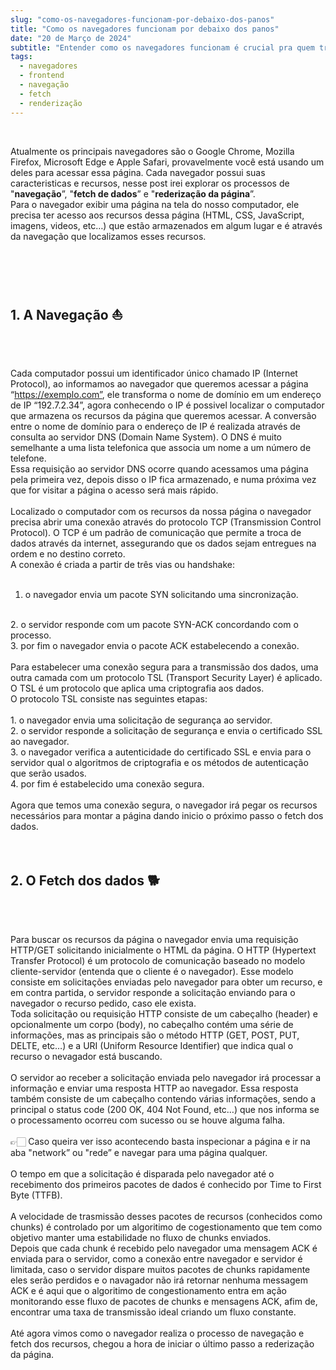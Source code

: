 ```yaml
---
slug: "como-os-navegadores-funcionam-por-debaixo-dos-panos"
title: "Como os navegadores funcionam por debaixo dos panos"
date: "20 de Março de 2024"
subtitle: "Entender como os navegadores funcionam é crucial pra quem trabalha ou pretende trabalhar com desenvolvimento web."
tags:
  - navegadores
  - frontend
  - navegação
  - fetch
  - renderização
---
```


<br/>

Atualmente os principais navegadores são o Google Chrome, Mozilla Firefox, Microsoft Edge e Apple Safari, provavelmente você está usando um deles para acessar essa página. Cada navegador possui suas caracteristicas e recursos, nesse post irei explorar os processos de "**navegação**”, "**fetch de dados**” e "**rederização da página**”.
<br/>
Para o navegador exibir uma página na tela do nosso computador, ele precisa ter acesso aos recursos dessa página (HTML, CSS, JavaScript, imagens, videos, etc…) que estão armazenados em algum lugar e é através da navegação que localizamos esses recursos.

<br/>
<br/>
<br/>

## 1. A Navegação ⛵️ 

<br/>
<br/>

Cada computador possui um identificador único chamado IP (Internet Protocol), ao informamos ao navegador que queremos acessar a página “https://exemplo.com”, ele transforma o nome de domínio em um endereço de IP “192.7.2.34”, agora conhecendo o IP é possivel localizar o computador que armazena os recursos da página que queremos acessar.
A conversão entre o nome de domínio para o endereço de IP é realizada através de consulta ao servidor DNS (Domain Name System). O DNS é muito semelhante a uma lista telefonica que associa um nome a um número de telefone. 
<br/>
Essa requisição ao servidor DNS ocorre quando acessamos uma página pela primeira vez, depois disso o IP fica armazenado, e numa próxima vez que for visitar a página o acesso será mais rápido.
<br/>
<br/>
Localizado o computador com os recursos da nossa página o navegador precisa abrir uma conexão através do protocolo TCP (Transmission Control Protocol). O TCP é um padrão de comunicação que permite a troca de dados através da internet, assegurando que os dados sejam entregues na ordem e no destino correto. 
<br/>
A conexão é criada a partir de três vias ou handshake: 
<br/>
<br/>
1. o navegador envia um pacote SYN solicitando uma sincronização.
<br/>
2. o servidor responde com um pacote SYN-ACK concordando com o processo.
<br/>
3. por fim o navegador envia o pacote ACK estabelecendo a conexão.
<br/>
<br/>
Para estabelecer uma conexão segura para a transmissão dos dados, uma outra camada com um protocolo TSL (Transport Security Layer) é aplicado. O TSL é um protocolo que aplica uma criptografia aos dados.
<br/>
O protocolo TSL consiste nas seguintes etapas:
<br/>
<br/>
1. o navegador envia uma solicitação de segurança ao servidor.
<br/>
2. o servidor responde a solicitação de segurança e envia o certificado SSL ao navegador.
<br/>
3. o navegador verifica a autenticidade do certificado SSL e envia para o servidor qual o algoritmos de criptografia e os métodos de autenticação que serão usados.
<br/>
4. por fim é estabelecido uma conexão segura.
<br/>
<br/>
Agora que temos uma conexão segura, o navegador irá pegar os recursos necessários para montar a página dando inicio o próximo passo o fetch dos dados.
<br/>

<br/>
<br/>

## 2. O Fetch dos dados 🐕

<br/>
<br/>

Para buscar os recursos da página o navegador envia uma requisição HTTP/GET solicitando inicialmente o HTML da página. O HTTP (Hypertext Transfer Protocol) é um protocolo de comunicação baseado no modelo cliente-servidor (entenda que o cliente é o navegador). Esse modelo consiste em solicitações enviadas pelo navegador para obter um recurso, e em contra partida, o servidor responde a solicitação enviando para o navegador o recurso pedido, caso ele exista.
<br/>
Toda solicitação ou requisição HTTP consiste de um cabeçalho (header) e opcionalmente um corpo (body), no cabeçalho contém uma série de informações, mas as principais são o método HTTP (GET, POST, PUT, DELTE, etc…) e a URI (Uniform Resource Identifier) que indica qual o recurso o nevagador está buscando.
<br/>
<br/>
O servidor ao receber a solicitação enviada pelo navegador irá processar a informação e enviar uma resposta HTTP ao navegador. Essa resposta também consiste de um cabeçalho contendo várias informações, sendo a principal o status code (200 OK, 404 Not Found, etc…) que nos informa se o processamento ocorreu com sucesso ou se houve alguma falha. 
<br/>
<br/>
👉🏻 Caso queira ver isso acontecendo basta inspecionar a página e ir na aba "network” ou "rede” e navegar para uma página qualquer.
<br/>
<br/>
O tempo em que a solicitação é disparada pelo navegador até o recebimento dos primeiros pacotes de dados é conhecido por <span>Time to First Byte</span> (TTFB).
<br/>
<br/>
A velocidade de trasmissão desses pacotes de recursos (conhecidos como <span>chunks</span>) é controlado por um <span>algoritimo de cogestionamento</span> que tem como objetivo manter uma estabilidade no fluxo de chunks enviados.
<br/>
Depois que cada chunk é recebido pelo navegador uma mensagem ACK é enviada para o servidor, como a conexão entre navegador e servidor é limitada, caso o servidor dispare muitos pacotes de chunks rapidamente eles serão perdidos e o navagador não irá retornar nenhuma messagem ACK e é aqui que o algoritimo de congestionamento entra em ação monitorando esse fluxo de pacotes de chunks e mensagens ACK, afim de, encontrar uma taxa de transmissão ideal criando um fluxo constante.
<br/>
<br/>
Até agora vimos como o navegador realiza o processo de navegação e fetch dos recursos, chegou a hora de iniciar o último passo a rederização da página.

<br/>